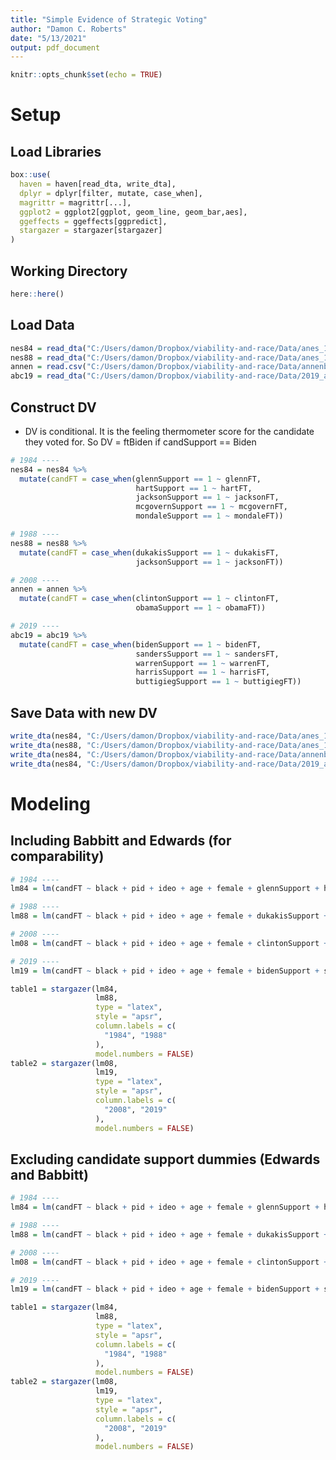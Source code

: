 ---
title: "Simple Evidence of Strategic Voting"
author: "Damon C. Roberts"
date: "5/13/2021"
output: pdf_document
---

```{r setup, include=FALSE}
knitr::opts_chunk$set(echo = TRUE)
```

# Setup
## Load Libraries
```{r setting up}
box::use(
  haven = haven[read_dta, write_dta],
  dplyr = dplyr[filter, mutate, case_when],
  magrittr = magrittr[...],
  ggplot2 = ggplot2[ggplot, geom_line, geom_bar,aes],
  ggeffects = ggeffects[ggpredict],
  stargazer = stargazer[stargazer]
)
```
## Working Directory
```{r working directory}
here::here()
```
## Load Data 
```{r load data}
nes84 = read_dta("C:/Users/damon/Dropbox/viability-and-race/Data/anes_1984_1988/nes_1984_updated_2021-05-12.dta")
nes88 = read_dta("C:/Users/damon/Dropbox/viability-and-race/Data/anes_1984_1988/nes_1988_updated_2021-05-12.dta")
annen = read.csv("C:/Users/damon/Dropbox/viability-and-race/Data/annenberg_2008_wave2/annenberg_2008_updated_2021-05-12.csv")
abc19 = read_dta("C:/Users/damon/Dropbox/viability-and-race/Data/2019_abc_poll/2019_abc_poll_updated_2021-05-12.dta")
```
## Construct DV
- DV is conditional. It is the feeling thermometer score for the candidate they voted for. So DV = ftBiden if candSupport == Biden

```{r dv construction}
# 1984 ----
nes84 = nes84 %>% 
  mutate(candFT = case_when(glennSupport == 1 ~ glennFT,
                            hartSupport == 1 ~ hartFT,
                            jacksonSupport == 1 ~ jacksonFT,
                            mcgovernSupport == 1 ~ mcgovernFT,
                            mondaleSupport == 1 ~ mondaleFT))

# 1988 ----
nes88 = nes88 %>%
  mutate(candFT = case_when(dukakisSupport == 1 ~ dukakisFT,
                            jacksonSupport == 1 ~ jacksonFT))

# 2008 ----
annen = annen %>%
  mutate(candFT = case_when(clintonSupport == 1 ~ clintonFT,
                            obamaSupport == 1 ~ obamaFT))

# 2019 ----
abc19 = abc19 %>% 
  mutate(candFT = case_when(bidenSupport == 1 ~ bidenFT,
                            sandersSupport == 1 ~ sandersFT,
                            warrenSupport == 1 ~ warrenFT,
                            harrisSupport == 1 ~ harrisFT,
                            buttigiegSupport == 1 ~ buttigiegFT))
```

## Save Data with new DV
```{r save}
write_dta(nes84, "C:/Users/damon/Dropbox/viability-and-race/Data/anes_1984_1988/nes_1984_updated_dv_2021-05-13.dta")
write_dta(nes88, "C:/Users/damon/Dropbox/viability-and-race/Data/anes_1984_1988/nes_1988_updated_dv_2021-05-13.dta")
write_dta(nes84, "C:/Users/damon/Dropbox/viability-and-race/Data/annenberg_2008_wave2/annenberg_2008_updated_dv_2021-05-13.dta")
write_dta(nes84, "C:/Users/damon/Dropbox/viability-and-race/Data/2019_abc_poll/2019_abc_poll_updated_dv_2021-05-13.dta")

```

# Modeling
## Including Babbitt and Edwards (for comparability)
```{r 1984 modeling, results = 'asis', message = FALSE}
# 1984 ----
lm84 = lm(candFT ~ black + pid + ideo + age + female + glennSupport + hartSupport + jacksonSupport + mcgovernSupport + mondaleSupport, data = nes84)

# 1988 ----
lm88 = lm(candFT ~ black + pid + ideo + age + female + dukakisSupport + babbittSupport + jacksonSupport, data = nes88)

# 2008 ----
lm08 = lm(candFT ~ black + pid + ideo + age + female + clintonSupport + edwardsSupport + obamaSupport, data = annen)

# 2019 ----
lm19 = lm(candFT ~ black + pid + ideo + age + female + bidenSupport + sandersSupport + warrenSupport + harrisSupport + buttigiegSupport, data = abc19)

table1 = stargazer(lm84,
                   lm88,
                   type = "latex", 
                   style = "apsr",
                   column.labels = c(
                     "1984", "1988"
                   ),
                   model.numbers = FALSE)
table2 = stargazer(lm08,
                   lm19,
                   type = "latex",
                   style = "apsr",
                   column.labels = c(
                     "2008", "2019"
                   ),
                   model.numbers = FALSE)
```

## Excluding candidate support dummies  (Edwards and Babbitt)
```{r modeling, results = 'asis', message = FALSE}
# 1984 ----
lm84 = lm(candFT ~ black + pid + ideo + age + female + glennSupport + hartSupport + jacksonSupport + mcgovernSupport + mondaleSupport, data = nes84)

# 1988 ----
lm88 = lm(candFT ~ black + pid + ideo + age + female + dukakisSupport + jacksonSupport, data = nes88)

# 2008 ----
lm08 = lm(candFT ~ black + pid + ideo + age + female + clintonSupport + obamaSupport, data = annen)

# 2019 ----
lm19 = lm(candFT ~ black + pid + ideo + age + female + bidenSupport + sandersSupport + warrenSupport + harrisSupport + buttigiegSupport, data = abc19)

table1 = stargazer(lm84,
                   lm88,
                   type = "latex", 
                   style = "apsr",
                   column.labels = c(
                     "1984", "1988"
                   ),
                   model.numbers = FALSE)
table2 = stargazer(lm08,
                   lm19,
                   type = "latex",
                   style = "apsr",
                   column.labels = c(
                     "2008", "2019"
                   ),
                   model.numbers = FALSE)
```